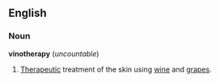 ==English==
===Noun===
'''vinotherapy''' (''uncountable'')

#[[Therapeutic]] treatment of the skin using [[wine]] and [[grape]]s.